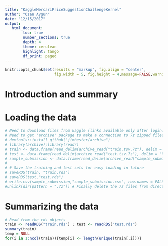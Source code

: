 ```yaml
---
title: "KaggleMercariPriceSuggestionChallengeKernel"
author: "Ozan Aygun"
date: "12/15/2017"
output: 
   html_document:
        toc: true
        number_sections: true
        depth: 4
        theme: cerulean
        highlight: tango
        df_print: paged
---
```




```r
knitr::opts_chunk$set(results = "markup", fig.align = "center",
                      fig.width = 5, fig.height = 4,message=FALSE,warning=FALSE)
```


# Introduction and summary



# Loading the data

```r
# Need to download files from kaggle (links available only after login!)
# Need to get 'archive' package to make a connection to 7z zipped files!
# devtools::install_github("jimhester/archive")
# library(archive);library(readr)
# train <- data.frame(read_delim(archive_read("train.tsv.7z"), delim = "\t"))
# test <- data.frame(read_delim(archive_read("test.tsv.7z"), delim = "\t"))
# sample_submission <- data.frame(read_delim(archive_read("sample_submission.csv.7z"), delim = ","))
# 
# # Save the training and test sets for easy loading in future
# saveRDS(train, "train.rds") 
# saveRDS(test,"test.rds")
# write.csv(sample_submission,"sample_submission.csv", row.names = FALSE)
#unlink(dir(pattern = ".7z")) # Finally delete the 7z files from directory
```

# Summarizing the data
```r
# Read from the rds objects
train <- readRDS("train.rds") ; test <- readRDS("test.rds") 
summary(train)
temp = NULL
for(i in 1:ncol(train)){temp[i] <- length(unique(train[,i]))}

```

